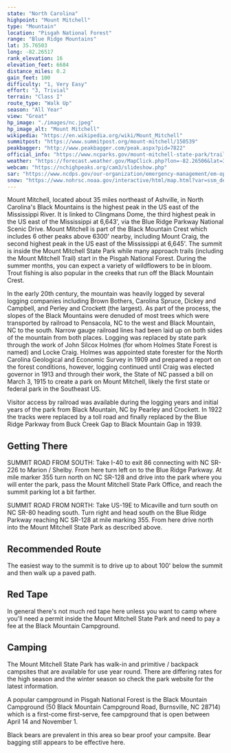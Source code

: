 ```yaml
---
state: "North Carolina"
highpoint: "Mount Mitchell"
type: "Mountain"
location: "Pisgah National Forest"
range: "Blue Ridge Mountains"
lat: 35.76503
long: -82.26517
rank_elevation: 16
elevation_feet: 6684
distance_miles: 0.2
gain_feet: 100
difficulty: "1, Very Easy"
effort: "3, Trivial"
terrain: "Class I"
route_type: "Walk Up"
season: "All Year"
view: "Great"
hp_image: "./images/nc.jpeg"
hp_image_alt: "Mount Mitchell"
wikipedia: "https://en.wikipedia.org/wiki/Mount_Mitchell"
summitpost: "https://www.summitpost.org/mount-mitchell/150539"
peakbagger: "http://www.peakbagger.com/peak.aspx?pid=7822"
official_info: "https://www.ncparks.gov/mount-mitchell-state-park/trails"
weather: "https://forecast.weather.gov/MapClick.php?lon=-82.26506&lat=35.764857"
webcam: "https://nchighpeaks.org/cam3/slideshow.php"
sar: "https://www.ncdps.gov/our-organization/emergency-management/em-operations/em-resources/search-rescue/mountain-rescue"
snow: "https://www.nohrsc.noaa.gov/interactive/html/map.html?var=ssm_depth&min_x=-82.3462026691998&min_y=35.6648582458496&max_x=-82.1839181804095&max_y=35.8648582458496&bgvar=dem&shdvar=shading&title=0&width=800&height=450&font=0&lbl=m&palette=0&h_o=0&metric=0&lp=0&no_header=0&snap=1&o7=1&o9=1&o11=1&o13=1"
---
```


Mount Mitchell, located about 35 miles northeast of Ashville, in North Carolina's Black Mountains is the highest peak in the US east of the Mississippi River. It is linked to Clingmans Dome, the third highest peak in the US east of the Mississippi at 6,643', via the Blue Ridge Parkway National Scenic Drive. Mount Mitchell is part of the Black Mountain Crest which includes 6 other peaks above 6300' nearby, including Mount Craig, the second highest peak in the US east of the Mississippi at 6,645'. The summit is inside the Mount Mitchell State Park while many approach trails (including the Mount Mitchell Trail) start in the Pisgah National Forest. During the summer months, you can expect a variety of wildflowers to be in bloom. Trout fishing is also popular in the creeks that run off the Black Mountain Crest.

In the early 20th century, the mountain was heavily logged by several logging companies including Brown Bothers, Carolina Spruce, Dickey and Campbell, and Perley and Crockett (the largest). As part of the process, the slopes of the Black Mountains were denuded of most trees which were transported by railroad to Pensacola, NC to the west and Black Mountain, NC to the south. Narrow gauge railroad lines had been laid up on both sides of the mountain from both places. Logging was replaced by state park through the work of John Silcox Holmes (for whom Holmes State Forest is named) and Locke Craig. Holmes was appointed state forester for the North Carolina Geological and Economic Survey in 1909 and prepared a report on the forest conditions, however, logging continued until Craig was elected governor in 1913 and through their work, the State of NC passed a bill on March 3, 1915 to create a park on Mount Mitchell, likely the first state or federal park in the Southeast US.

Visitor access by railroad was available during the logging years and initial years of the park from Black Mountain, NC by Pearley and Crockett. In 1922 the tracks were replaced by a toll road and finally replaced by the Blue Ridge Parkway from Buck Creek Gap to Black Mountain Gap in 1939.

## Getting There
SUMMIT ROAD FROM SOUTH: Take I-40 to exit 86 connecting with NC SR-226 to Marion / Shelby. From here turn left on to the Blue Ridge Parkway. At mile marker 355 turn north on NC SR-128 and drive into the park where you will enter the park, pass the Mount Mitchell State Park Office, and reach the summit parking lot a bit farther.

SUMMIT ROAD FROM NORTH: Take US-19E to Micaville and turn south on NC SR-80 heading south. Turn right and head south on the Blue Ridge Parkway reaching NC SR-128 at mile marking 355. From here drive north into the Mount Mitchell State Park as described above.

## Recommended Route
The easiest way to the summit is to drive up to about 100' below the summit and then walk up a paved path.

## Red Tape
In general there's not much red tape here unless you want to camp where you'll need a permit inside the Mount Mitchell State Park and need to pay a fee at the Black Mountain Campground.

## Camping
The Mount Mitchell State Park has walk-in and primitive / backpack campsites that are available for use year round. There are differing rates for the high season and the winter season so check the park website for the latest information.

A popular campground in Pisgah National Forest is the Black Mountain Campground (50 Black Mountain Campground Road, Burnsville, NC 28714) which is a first-come first-serve, fee campground that is open between April 14 and November 1.

Black bears are prevalent in this area so bear proof your campsite. Bear bagging still appears to be effective here.
